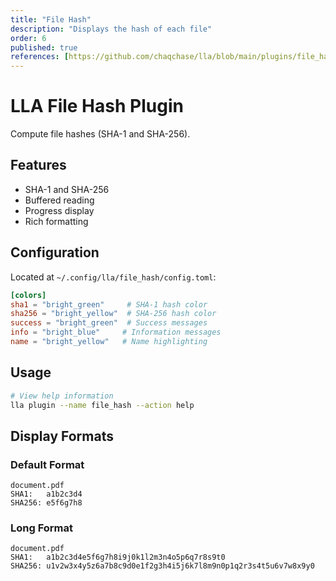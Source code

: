 ```yaml
---
title: "File Hash"
description: "Displays the hash of each file"
order: 6
published: true
references: [https://github.com/chaqchase/lla/blob/main/plugins/file_hash]
---
```

# LLA File Hash Plugin

Compute file hashes (SHA-1 and SHA-256).

## Features

- SHA-1 and SHA-256
- Buffered reading
- Progress display
- Rich formatting

## Configuration

Located at `~/.config/lla/file_hash/config.toml`:

```toml
[colors]
sha1 = "bright_green"     # SHA-1 hash color
sha256 = "bright_yellow"  # SHA-256 hash color
success = "bright_green"  # Success messages
info = "bright_blue"     # Information messages
name = "bright_yellow"   # Name highlighting
```

## Usage

```bash
# View help information
lla plugin --name file_hash --action help
```

## Display Formats

### Default Format

```
document.pdf
SHA1:   a1b2c3d4
SHA256: e5f6g7h8
```

### Long Format

```
document.pdf
SHA1:   a1b2c3d4e5f6g7h8i9j0k1l2m3n4o5p6q7r8s9t0
SHA256: u1v2w3x4y5z6a7b8c9d0e1f2g3h4i5j6k7l8m9n0p1q2r3s4t5u6v7w8x9y0
```
